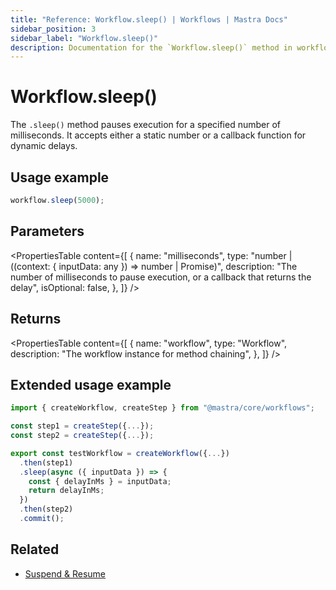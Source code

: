 ```yaml
---
title: "Reference: Workflow.sleep() | Workflows | Mastra Docs"
sidebar_position: 3
sidebar_label: "Workflow.sleep()"
description: Documentation for the `Workflow.sleep()` method in workflows, which pauses execution for a specified number of milliseconds.
---
```


# Workflow.sleep()

The `.sleep()` method pauses execution for a specified number of milliseconds. It accepts either a static number or a callback function for dynamic delays.

## Usage example

```typescript copy
workflow.sleep(5000);
```

## Parameters

<PropertiesTable
  content={[
    {
      name: "milliseconds",
      type: "number | ((context: { inputData: any }) => number | Promise<number>)",
      description: "The number of milliseconds to pause execution, or a callback that returns the delay",
      isOptional: false,
    },
  ]}
/>

## Returns

<PropertiesTable
  content={[
    {
      name: "workflow",
      type: "Workflow",
      description: "The workflow instance for method chaining",
    },
  ]}
/>

## Extended usage example

```typescript showLineNumbers copy
import { createWorkflow, createStep } from "@mastra/core/workflows";

const step1 = createStep({...});
const step2 = createStep({...});

export const testWorkflow = createWorkflow({...})
  .then(step1)
  .sleep(async ({ inputData }) => {
    const { delayInMs } = inputData;
    return delayInMs;
  })
  .then(step2)
  .commit();
```

## Related

- [Suspend & Resume](/workflows/suspend-and-resume#sleep--events)
